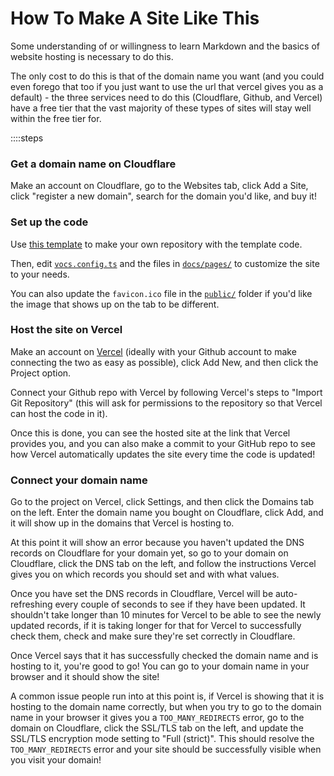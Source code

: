 # How To Make A Site Like This

Some understanding of or willingness to learn Markdown and the basics of website hosting is necessary to do this.

The only cost to do this is that of the domain name you want (and you could even forego that too if you just want to use the url that vercel gives you as a default) - the three services need to do this (Cloudflare, Github, and Vercel) have a free tier that the vast majority of these types of sites will stay well within the free tier for.

::::steps

### Get a domain name on Cloudflare

Make an account on Cloudflare, go to the Websites tab, click Add a Site, click "register a new domain", search for the domain you'd like, and buy it!

### Set up the code

Use [this template](https://github.com/seanmc9/vocs-template) to make your own repository with the template code.

Then, edit [`vocs.config.ts`](https://github.com/seanmc9/vocs-template/blob/main/vocs.config.ts) and the files in [`docs/pages/`](https://github.com/seanmc9/vocs-template/tree/main/docs/pages) to customize the site to your needs.

You can also update the `favicon.ico` file in the [`public/`](https://github.com/seanmc9/vocs-template/tree/main/docs/public) folder if you'd like the image that shows up on the tab to be different.

### Host the site on Vercel

Make an account on [Vercel](https://vercel.com/) (ideally with your Github account to make connecting the two as easy as possible), click Add New, and then click the Project option.

Connect your Github repo with Vercel by following Vercel's steps to "Import Git Repository" (this will ask for permissions to the repository so that Vercel can host the code in it).

Once this is done, you can see the hosted site at the link that Vercel provides you, and you can also make a commit to your GitHub repo to see how Vercel automatically updates the site every time the code is updated!

### Connect your domain name

Go to the project on Vercel, click Settings, and then click the Domains tab on the left. Enter the domain name you bought on Cloudflare, click Add, and it will show up in the domains that Vercel is hosting to.

At this point it will show an error because you haven't updated the DNS records on Cloudflare for your domain yet, so go to your domain on Cloudflare, click the DNS tab on the left, and follow the instructions Vercel gives you on which records you should set and with what values.

Once you have set the DNS records in Cloudflare, Vercel will be auto-refreshing every couple of seconds to see if they have been updated. It shouldn't take longer than 10 minutes for Vercel to be able to see the newly updated records, if it is taking longer for that for Vercel to successfully check them, check and make sure they're set correctly in Cloudflare.

Once Vercel says that it has successfully checked the domain name and is hosting to it, you're good to go! You can go to your domain name in your browser and it should show the site!

A common issue people run into at this point is, if Vercel is showing that it is hosting to the domain name correctly, but when you try to go to the domain name in your browser it gives you a `TOO_MANY_REDIRECTS` error, go to the domain on Cloudflare, click the SSL/TLS tab on the left, and update the SSL/TLS encryption mode setting to "Full (strict)". This should resolve the `TOO_MANY_REDIRECTS` error and your site should be successfully visible when you visit your domain!

